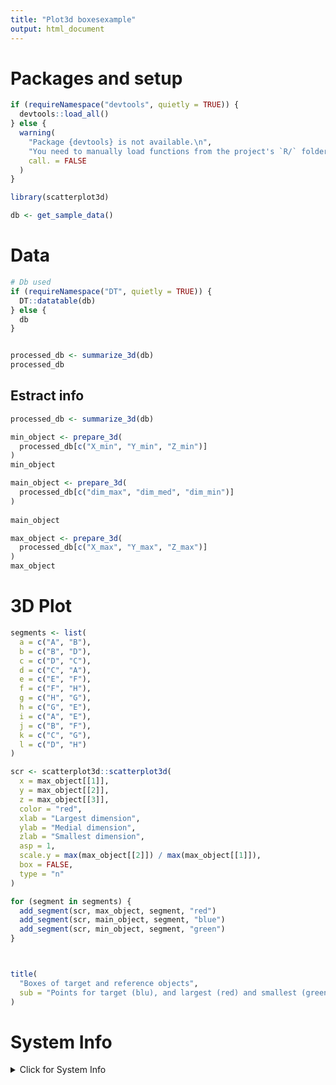 ```yaml
---
title: "Plot3d boxesexample"
output: html_document
---
```


# Packages and setup

```r
if (requireNamespace("devtools", quietly = TRUE)) {
  devtools::load_all()
} else {
  warning(
    "Package {devtools} is not available.\n",
    "You need to manually load functions from the project's `R/` folder.\n",
    call. = FALSE
  )
}

library(scatterplot3d)

db <- get_sample_data()
```

# Data

```r
# Db used
if (requireNamespace("DT", quietly = TRUE)) {
  DT::datatable(db) 
} else {
  db
}


processed_db <- summarize_3d(db)
processed_db
```

## Estract info

```r
processed_db <- summarize_3d(db)

min_object <- prepare_3d(
  processed_db[c("X_min", "Y_min", "Z_min")]
)
min_object

main_object <- prepare_3d(
  processed_db[c("dim_max", "dim_med", "dim_min")]
)
  
main_object

max_object <- prepare_3d(
  processed_db[c("X_max", "Y_max", "Z_max")]
)
max_object
```

# 3D Plot

```r
segments <- list(
  a = c("A", "B"),
  b = c("B", "D"),
  c = c("D", "C"),
  d = c("C", "A"),
  e = c("E", "F"),
  f = c("F", "H"),
  g = c("H", "G"),
  h = c("G", "E"),
  i = c("A", "E"),
  j = c("B", "F"),
  k = c("C", "G"),
  l = c("D", "H")
)

scr <- scatterplot3d::scatterplot3d(
  x = max_object[[1]],
  y = max_object[[2]],
  z = max_object[[3]], 
  color = "red",
  xlab = "Largest dimension",
  ylab = "Medial dimension",
  zlab = "Smallest dimension",
  asp = 1,
  scale.y = max(max_object[[2]]) / max(max_object[[1]]),
  box = FALSE,
  type = "n"
)

for (segment in segments) {
  add_segment(scr, max_object, segment, "red")
  add_segment(scr, main_object, segment, "blue")
  add_segment(scr, min_object, segment, "green")  
}



title(
  "Boxes of target and reference objects",
  sub = "Points for target (blu), and largest (red) and smallest (green) in the category."
)
```


# System Info
<details>
  <summary>Click for System Info</summary>
```r
if (requireNamespace("devtools", quietly = TRUE)) {
  devtools::session_info()
} else {
  Sys.info()
  loadedNamespaces()
}
```
<details>

